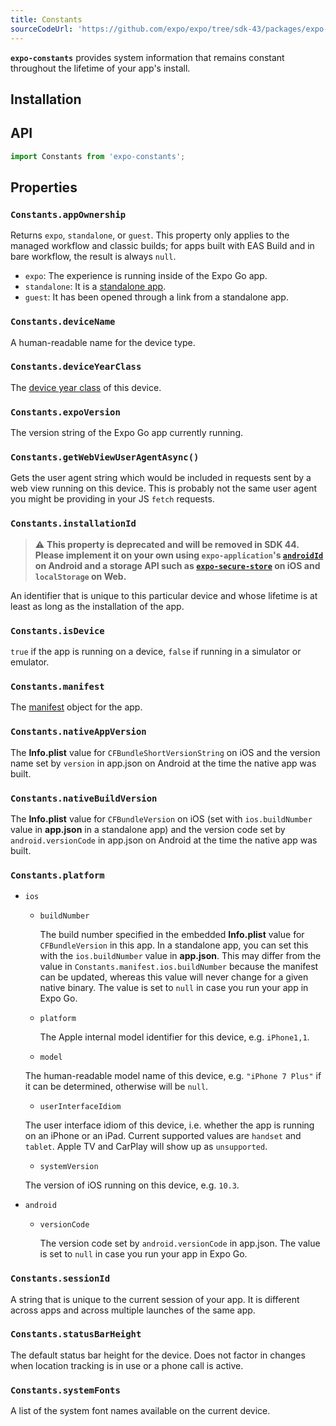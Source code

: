 ```yaml
---
title: Constants
sourceCodeUrl: 'https://github.com/expo/expo/tree/sdk-43/packages/expo-constants'
---
```



**`expo-constants`** provides system information that remains constant throughout the lifetime of your app's install.

<PlatformsSection android emulator ios simulator web />

## Installation

<InstallSection packageName="expo-constants" />

## API

```js
import Constants from 'expo-constants';
```

## Properties

### `Constants.appOwnership`

Returns `expo`, `standalone`, or `guest`. This property only applies to the managed workflow and classic builds; for apps built with EAS Build and in bare workflow, the result is always `null`.

- `expo`: The experience is running inside of the Expo Go app.
- `standalone`: It is a [standalone app](/archive/classic-updates/building-standalone-apps).
- `guest`: It has been opened through a link from a standalone app.

### `Constants.deviceName`

A human-readable name for the device type.

### `Constants.deviceYearClass`

The [device year class](https://github.com/facebook/device-year-class) of this device.

### `Constants.expoVersion`

The version string of the Expo Go app currently running.

### `Constants.getWebViewUserAgentAsync()`

Gets the user agent string which would be included in requests sent by a web view running on this device. This is probably not the same user agent you might be providing in your JS `fetch` requests.

### `Constants.installationId`

> ⚠️ **This property is deprecated and will be removed in SDK 44. Please implement it on your own using `expo-application`'s [`androidId`](application.mdx#applicationandroidid) on Android and a storage API such as [`expo-secure-store`](securestore.mdx) on iOS and `localStorage` on Web.**

An identifier that is unique to this particular device and whose lifetime is at least as long as the installation of the app.

### `Constants.isDevice`

`true` if the app is running on a device, `false` if running in a simulator or emulator.

### `Constants.manifest`

The [manifest](/workflow/expo-go#manifest) object for the app.

### `Constants.nativeAppVersion`

The **Info.plist** value for `CFBundleShortVersionString` on iOS and the version name set by `version` in app.json on Android at the time the native app was built.

### `Constants.nativeBuildVersion`

The **Info.plist** value for `CFBundleVersion` on iOS (set with `ios.buildNumber` value in **app.json** in a standalone app) and the version code set by `android.versionCode` in app.json on Android at the time the native app was built.

### `Constants.platform`

- `ios`

  - `buildNumber`

    The build number specified in the embedded **Info.plist** value for `CFBundleVersion` in this app.
    In a standalone app, you can set this with the `ios.buildNumber` value in **app.json**. This
    may differ from the value in `Constants.manifest.ios.buildNumber` because the manifest
    can be updated, whereas this value will never change for a given native binary.
    The value is set to `null` in case you run your app in Expo Go.

  - `platform`

    The Apple internal model identifier for this device, e.g. `iPhone1,1`.

  - `model`

  The human-readable model name of this device, e.g. `"iPhone 7 Plus"` if it can be determined, otherwise will be `null`.

  - `userInterfaceIdiom`

  The user interface idiom of this device, i.e. whether the app is running on an iPhone or an iPad. Current supported values are `handset` and `tablet`. Apple TV and CarPlay will show up as `unsupported`.

  - `systemVersion`

  The version of iOS running on this device, e.g. `10.3`.

- `android`

  - `versionCode`

    The version code set by `android.versionCode` in app.json.
    The value is set to `null` in case you run your app in Expo Go.

### `Constants.sessionId`

A string that is unique to the current session of your app. It is different across apps and across multiple launches of the same app.

### `Constants.statusBarHeight`

The default status bar height for the device. Does not factor in changes when location tracking is in use or a phone call is active.

### `Constants.systemFonts`

A list of the system font names available on the current device.
